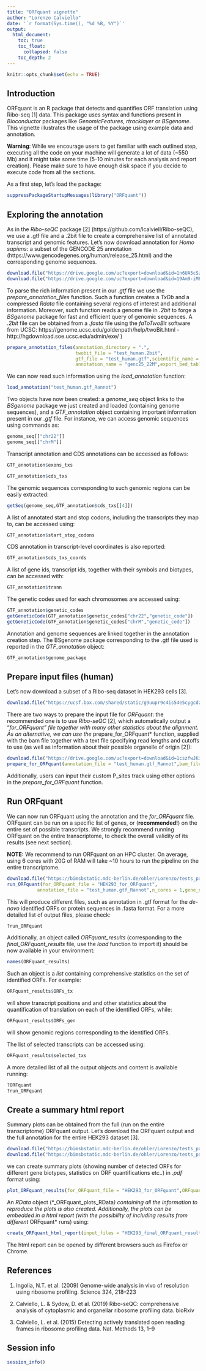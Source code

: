 ```yaml
---
title: "ORFquant vignette"
author: "Lorenzo Calviello"
date: '`r format(Sys.time(), "%d %B, %Y")`'
output:
  html_document: 
    toc: true
    toc_float:
      collapsed: false
    toc_depth: 2
---
```


```r
knitr::opts_chunk$set(echo = TRUE)
```

## Introduction

ORFquant is an R package that detects and quantifies ORF translation using Ribo-seq [1] data. This package uses syntax and functions present in *Bioconductor* packages like *GenomicFeatures*, *rtracklayer* or *BSgenome*.
This vignette illustrates the usage of the package using example data and annotation.

**Warning**: While we encourage users to get familiar with each outlined step, executing all the code on your machine will generate a lot of data (~550 Mb) and it might take some time (5-10 minutes for each analysis and report creation). Please make sure to have enough disk space if you decide to execute code from all the sections.

As a first step, let's load the package:

```r
suppressPackageStartupMessages(library("ORFquant"))
```


## Exploring the annotation

As in the *Ribo-seQC* package [2] (https://github.com/lcalviell/Ribo-seQC), we use a .gtf file and a .2bit file to create a comprehensive list of annotated transcript and genomic features. Let's now download annotation for *Homo sapiens*: a subset of the GENCODE 25 annotation (https://www.gencodegenes.org/human/release_25.html) and the corresponding genome sequences.

```r
download.file("https://drive.google.com/uc?export=download&id=1n6UA5cSz6djx0dY_7sI57177T-kyZhhT",destfile = "test_human.2bit")
download.file("https://drive.google.com/uc?export=download&id=19Am9-iMEyB-AcIsVRdIqrF-BVdQYrcaI",destfile = "test_human.gtf")
```


To parse the rich information present in our *.gtf* file we use the *prepare_annotation_files* function. Such a function creates a *TxDb*  and a compressed *Rdata* file containing several regions of interest and additional information.
Moreover, such function reads a genome file in *.2bit* to forge a *BSgenome* package for fast and efficient query of genomic sequences. A *.2bit* file can be obtained from a *.fasta* file using the *faToTwoBit* software from UCSC: https://genome.ucsc.edu/goldenpath/help/twoBit.html - http://hgdownload.soe.ucsc.edu/admin/exe/ )




```r
prepare_annotation_files(annotation_directory = ".",
                         twobit_file = "test_human.2bit",
                         gtf_file = "test_human.gtf",scientific_name = "Human.test",
                         annotation_name = "genc25_22M",export_bed_tables_TxDb = F,forge_BSgenome = T,create_TxDb = T)
```


We can now read such information using the *load_annotation* function:

```r
load_annotation("test_human.gtf_Rannot")
```

Two objects have now been created: a *genome_seq* object links to the *BSgenome* package we just created and loaded (containing genome sequences), and a *GTF_annotation* object containing important information present in our *.gtf* file.
For instance, we can access genomic sequences using commands as:

```r
genome_seq[["chr22"]]
genome_seq[["chrM"]]
```

Transcript annotation and CDS annotations can be accessed as follows:

```r
GTF_annotation$exons_txs
```

```r
GTF_annotation$cds_txs
```


The genomic sequences corresponding to such genomic regions can be easily extracted:

```r
getSeq(genome_seq,GTF_annotation$cds_txs[[4]])
```

A list of annotated start and stop codons, including the transcripts they map to, can be accessed using:

```r
GTF_annotation$start_stop_codons
```

CDS annotation in transcript-level coordinates is also reported:

```r
GTF_annotation$cds_txs_coords
```

A list of gene ids, transcript ids, together with their symbols and biotypes, can be accessed with:

```r
GTF_annotation$trann
```

The genetic codes used for each chromosomes are accessed using:

```r
GTF_annotation$genetic_codes
getGeneticCode(GTF_annotation$genetic_codes["chr22","genetic_code"])
getGeneticCode(GTF_annotation$genetic_codes["chrM","genetic_code"])
```

Annotation and genome sequences are linked together in the annotation creation step.
The BSgenome package corresponding to the .gtf file used is reported in the *GTF_annotation* object:

```r
GTF_annotation$genome_package
```


## Prepare input files (human)

Let's now download a subset of a Ribo-seq dataset in HEK293 cells [3].


```r
download.file("https://ucsf.box.com/shared/static/g9uupr9c4is54e5cygcdzumh4jl915zo.bam",destfile = "test_human_hek.bam")
```

There are two ways to prepare the input file for *ORFquant*: the recommended one is to use *Ribo-seQC* [2], which automatically output a "*for_ORFquant" file together with many other statistics about the alignment.
As an alternative, we can use the *prepare_for_ORFquant* function, supplied with the bam file together with a text file specifying read lengths and cutoffs to use (as well as information about their possible organelle of origin [2]):

```r
download.file("https://drive.google.com/uc?export=download&id=1cszfwJKiTeQMK-G4_R5KOt8rWoFrV-R_",destfile ="instructions_hektest.txt")
prepare_for_ORFquant(annotation_file = "test_human.gtf_Rannot",bam_file = "test_human_hek.bam",path_to_rl_cutoff_file = "instructions_hektest.txt")
```

Additionally, users can input their custom P_sites track using other options in the *prepare_for_ORFquant* function.

## Run ORFquant

We can now run ORFquant using the annotation and the *for_ORFquant* file.
ORFquant can be run on a specific list of genes, or (**recommended!**) on the entire set of possible transcripts. We strongly recommend running ORFquant on the entire transcriptome, to check the overall validity of its results (see next section).

**NOTE:** We recommend to run ORFquant on an HPC cluster. On average, using 6 cores with 20G of RAM will take ~10 hours to run the pipeline on the entire transcriptome.

```r
download.file("https://bimsbstatic.mdc-berlin.de/ohler/Lorenzo/tests_packages/HEK293_Aligned.sortedByCoord.out.bam_for_ORFquant",destfile = "HEK293_for_ORFquant")
run_ORFquant(for_ORFquant_file = "HEK293_for_ORFquant",
           annotation_file = "test_human.gtf_Rannot",n_cores = 1,gene_name =c("MIEF1","IL17RA"))
```

This will produce different files, such as annotation in .gtf format for the *de-novo* identified ORFs or protein sequences in .fasta format.
For a more detailed list of output files, please check:

```r
?run_ORFquant
```

Additionally, an object called *ORFquant_results* (corresponding to the *final_ORFquant_results* file, use the *load* function to import it) should be now available in your environment:

```r
names(ORFquant_results)
```

Such an object is a *list* containing comprehensive statistics on the set of identified ORFs.
For example:

```r
ORFquant_results$ORFs_tx
```

will show transcript positions and and other statistics about the quantification of translation on each of the identified ORFs, while: 

```r
ORFquant_results$ORFs_gen
```
will show genomic regions corresponding to the identified ORFs.


The list of selected transcripts can be accessed using:
```r
ORFquant_results$selected_txs
```

A more detailed list of all the output objects and content is available running:

```r
?ORFquant
?run_ORFquant
```


## Create a summary html report

Summary plots can be obtained from the full (run on the entire transcriptome) ORFquant output.
Let's download the ORFquant output and the full annotation for the entire HEK293 dataset [3].

```r
download.file("https://bimsbstatic.mdc-berlin.de/ohler/Lorenzo/tests_packages/HEK293_T_final_ORFquant_results",destfile = "HEK293_final_ORFquant_results")
download.file("https://bimsbstatic.mdc-berlin.de/ohler/Lorenzo/tests_packages/gencode.v25.annotation.gtf_Rannot",destfile = "full_annotation_genc25_Rannot")
```

we can create summary plots (showing number of detected ORFs for different gene biotypes, statistics on ORF quantifications etc..) in *.pdf* format using:

```r
plot_ORFquant_results(for_ORFquant_file = "HEK293_for_ORFquant",ORFquant_output_file = "HEK293_final_ORFquant_results",annotation_file = "full_annotation_genc25_Rannot")
```

An *RData* object (*_ORFquant_plots_RData*) containing all the information to reproduce the plots is also created.
Additionally, the plots can be embedded in a html report (with the possibility of including results from different *ORFquant* runs) using:

```r
create_ORFquant_html_report(input_files = "HEK293_final_ORFquant_results_plots/HEK293_ORFquant_plots_RData",input_sample_names = "HEK2932_riboseq", output_file= "HEK293_ORFquant_report.html")
```

The html report can be opened by different browsers such as Firefox or Chrome.

## References

1) Ingolia, N.T. et al. (2009) Genome-wide analysis in vivo of resolution using ribosome profiling. Science 324, 218–223

2) Calviello, L. & Sydow, D. et al. (2019) Ribo-seQC: comprehensive analysis of cytoplasmic and organellar ribosome profiling data. bioRxiv

3) Calviello, L. et al. (2015) Detecting actively translated open reading frames in ribosome profiling data. Nat. Methods 13, 1–9



## Session info

```r
session_info()
```
